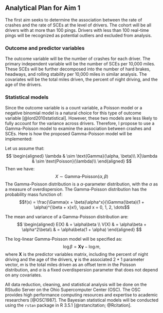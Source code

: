 Analytical Plan for Aim 1
-------------------------

The first aim seeks to determine the association between the rate of crashes and the rate of SCEs at the level of drivers. The cohort will be all drivers with at more than 100 pings. Drivers with less than 100 real-time pings will be recognized as potential outliers and excluded from analysis.

### Outcome and predictor variables

The outcome variable will be the number of crashes for each driver. The primary independent variable will be the number of SCEs per 10,000 miles. These SCEs will be further decomposed into the number of hard brakes, headways, and rolling stability per 10,000 miles in similar analysis. The covariates will be the total miles driven, the percent of night driving, and the age of the drivers.

### Statistical models

Since the outcome variable is a count variable, a Poisson model or a negative binomial model is a natural choice for this type of outcome variable [@lord2010statistical]. However, these two models are less likely to fully account for the variance across drivers. Therefore, I propose to use a Gamma-Poisson model to examine the association between crashes and SCEs. Here is how the proposed Gamma-Poisson model will be implemented:

Let us assume that:
$$
\begin{aligned}
\lambda & \sim \text{Gamma}(\alpha, \beta)\\
X|\lambda & \sim \text{Poisson}(\lambda)\\
\end{aligned}
$$
Then we have:
$$X \sim \text{Gamma-Poisson}(\alpha, \beta)$$
The Gamma-Poisson distribution is a $\alpha$-parameter distribution, with the $\alpha$ as a measure of overdispersion. The Gamma-Poisson distribution  has the probability mass function of:
$$f(x) = \frac{\Gamma(x + \beta)\alpha^x}{\Gamma(\beta)(1 + \alpha)^{\beta + x}x!}, \quad x = 0, 1, 2, \dots$$

The mean and variance of a Gamma-Poisson distribution are:
$$
\begin{aligned}
E(X) & = \alpha\beta \\
V(X) & = \alpha\beta + \alpha^2\beta\\
     & = \alpha\beta(1 + \alpha)
\end{aligned}
$$

The log-linear Gamma-Poisson model will be specified as:
$$
\log\beta = \mathbf{X\gamma} - \log m,
$$
where $\mathbf{X}$ is the predictor variables matrix, including the percent of night driving and the age of the drivers, $\mathbf{\gamma}$ is the associated $2*1$ parameter vector, $m$ is the total miles driven as an offset term in the Poisson distribution, and $\alpha$ is a fixed overdispersion parameter that does not depend on any covariates.

All data reduction, cleaning, and statistical analysis will be done on the RStudio Server on the Ohio Supercomputer Center (OSC). The OSC provides high performance computing resources and expertise to academic researchers [@OSC1987]. The Bayesian statistical models will be conducted using the `rstan` package in R 3.5.1 [@rstancitation; @Rcitation].